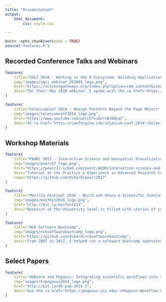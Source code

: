 ```yaml
---
title: "Dissemination"
output:
    html_document:
        css: style.css

---
```


```r
knitr::opts_chunk$set(echo = TRUE)
source("features.R")
```

## Recorded Conference Talks and Webinars

```r
feature(
    title="SGCI 2018 - Working in the R Ecosystem: Building Applications & Content for Your Gateway",
    img="images/sgci_webinar_201805_logo.png",
    href="https://sciencegateways.org/index.php?option=com_content&view=article&id=430:rstudio-open-source-solutions-for-gateways&catid=32:w",
    desc="For their May 2018 webinar, I spoke with the <a href='https://sciencegateways.org/home'>Science Gateways Community Institute (SGCI)</a> about how to use the <a href='https://shiny.rstudio.com/'>Shiny</a>, <a href='https://www.rplumber.io/'>Plumber</a>, and <a href='https://rmarkdown.rstudio.com/'>R Markdown</a> libraries to build static and dynamic, <a href='https://www.r-project.org/'>R</a> based, content that can be published on a science gateway. <br/><br/>SGCI Webinar Website: <a href='https://sciencegateways.org/index.php?option=com_content&view=article&id=430:rstudio-open-source-solutions-for-gateways&catid=32:w'>https://sciencegateways.org/index.php?option=com_content&view=article&id=430:rstudio-open-source-solutions-for-gateways&catid=32:w</a><br/>Watch it on YouTube: <a href='https://www.youtube.com/watch?v=8_N_EnXPv8k'>https://www.youtube.com/watch?v=8_N_EnXPv8k</a><br/>Examples, Links, Slides: <a href='https://github.com/dskard/sgci-201805'>https://github.com/dskard/sgci-201805</a>"
)

feature(
    title="SeleniumConf 2014 - Design Patterns Beyond the Page Object",
    img="images/seleniumconf2014_logo.png",
    href="https://www.youtube.com/watch?v=AVrnBJDQeaI",
    desc="At <a href='https://confengine.com/selenium-conf-2014'>SeleniumConf 2014</a>, their first year in India, I spoke about three design patterns you should be using once you understand the Page Object: WebForm Pattern, ItemList Pattern, and IframeWrap Pattern.<br/><br/>Watch it on YouTube: <a href='https://www.youtube.com/watch?v=AVrnBJDQeaI'>https://www.youtube.com/watch?v=AVrnBJDQeaI</a><br/>Download the slides: <a href='https://github.com/dskard/seleniumconf2014'>https://github.com/dskard/seleniumconf2014</a>"
)

```



## Workshop Materials

```r
feature(
    title="PEARC 2017 - Interactive Science and Geospatial Visualization Tools for HUBzero Science Gateways",
    img="images/pearc17_logo.png",
    href="https://pearc17.sched.com/event/AQ3K/interactive-science-and-geospatial-visualization-tools-for-hubzero-science-gateways",
    desc="Tutorial at the Practice & Experience in Advanced Research Computing Conference about capabilities added to the <a href='https://hubzero.org'>HUBzero Platform</a> to support geospatial researchers. Collaborated with Kevin Wojkovich to develop presentation slides and a tutorial centered around building, running, and deploying R based applications (Shiny, R Markdown, RStudio IDE) on the HUB. Kevin presented the material and ran the tutorial.<br/><br/>Tutorial Instuctions: <a href='http://bit.ly/pearc17-hz3'>http://bit.ly/pearc17-hz3</a>",
    repo="https://github.com/dskard/pearc2017"
)

feature(
    title="Mozilla Festival 2016 - Build and Share a Scientific Simulation",
    img="images/mozfest2016_logo.png",
    href="http://bit.ly/mozfest415",
    desc="Research at the University level is filled with stories of code being passed down from grad student to grad student and referenced in papers but rarely being used by others outside of the original research team. In this workshop participants learned about what resources the <a href='https://hubzero.org'>HUBzero Platform</a> provides to help disseminate that research code, with a web or desktop style graphical user interface, to the world so it can be used by others and built upon in an Open Source ecosystem.<br/><br/>Workshop notes and presentations links: <a href='http://bit.ly/mozfest415'>http://bit.ly/mozfest415</a>"
)

feature(
    title="NCN Software Bootcamp",
    img="images/ncnsoftwarebootcamp_logo.png",
    href="https://github.com/dskard/ncnsoftwarebootcamp",
    desc="From 2007 to 2017, I helped run a software bootcamp sponsored by the <a href='https://nanohub.org/groups/ncn/'>Network for Computational Nanotechnology (NCN)</a>. The 3-5 day workshop was geared toward getting the summer students, participating in the <a href='https://engineering.purdue.edu/Engr/Research/SURF'>SURF</a> program, familiar with good programming practices, debugging skills, the <a href='http://rappture.org'>Rappture Toolkit</a>, source code repositories, and how to publish simulation tools on <a href='https://nanohub.org'>nanohub.org</a>. I've also run this workshop at <a href='http://illinois.edu/'>several</a> <a href='http://ucmerced.edu/'>other</a> <a href='https://www.nsu.edu/'>universities</a> and parts of it at <a href='https://hubzero.org/hubbub'>conferences</a>.<br/><br/>Workshop materials:<a href='https://github.com/dskard/ncnsoftwarebootcamp'>https://github.com/dskard/ncnsoftwarebootcamp</a>"
)

```

## Select Papers

<!--
* HUBzero and Pegasus: Integrating scientific workflows into science gateways - http://bit.ly/dk-pub-2014-1
-->

```r
feature(
    title="HUBzero and Pegasus: Integrating scientific workflows into science gateways",
    img="images/hzpegasus2014_logo.png",
    href="http://bit.ly/dk-pub-2014-1",
    desc="Use the <a href='https://pegasus.isi.edu/'>Pegasus Workflow Management System</a> from within the HUBzero Platform tool containers, inside your simulation tool, or on the command line!<br/><br/>Read the paper: <a href='http://bit.ly/dk-pub-2014-1'>http://bit.ly/dk-pub-2014-1</a>"
)
```
